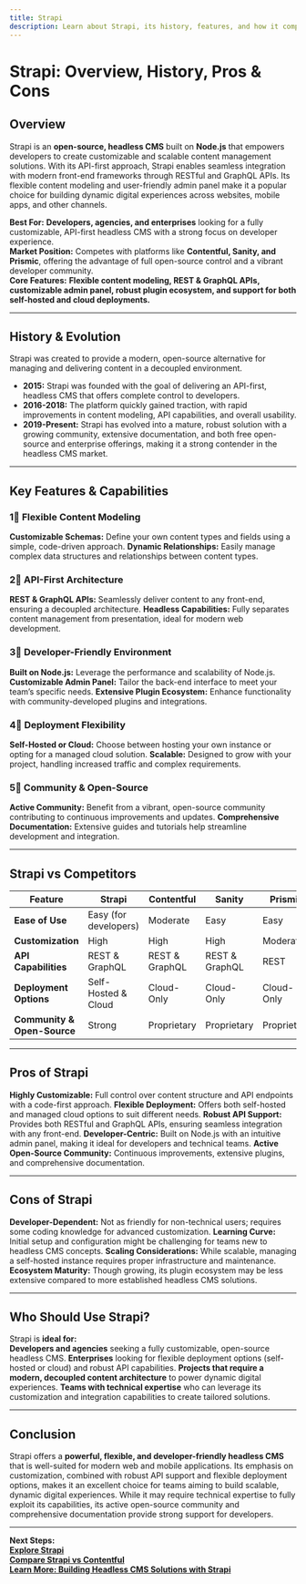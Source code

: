 ```yaml
---
title: Strapi
description: Learn about Strapi, its history, features, and how it compares to other headless CMS platforms.
---
```


# **Strapi: Overview, History, Pros & Cons**

## **Overview**  
Strapi is an **open-source, headless CMS** built on **Node.js** that empowers developers to create customizable and scalable content management solutions. With its API-first approach, Strapi enables seamless integration with modern front-end frameworks through RESTful and GraphQL APIs. Its flexible content modeling and user-friendly admin panel make it a popular choice for building dynamic digital experiences across websites, mobile apps, and other channels.

 **Best For:** **Developers, agencies, and enterprises** looking for a fully customizable, API-first headless CMS with a strong focus on developer experience.  
 **Market Position:** Competes with platforms like **Contentful, Sanity, and Prismic**, offering the advantage of full open-source control and a vibrant developer community.  
 **Core Features:** **Flexible content modeling, REST & GraphQL APIs, customizable admin panel, robust plugin ecosystem, and support for both self-hosted and cloud deployments.**

---

## **History & Evolution**  
Strapi was created to provide a modern, open-source alternative for managing and delivering content in a decoupled environment.

- **2015:** Strapi was founded with the goal of delivering an API-first, headless CMS that offers complete control to developers.
- **2016-2018:** The platform quickly gained traction, with rapid improvements in content modeling, API capabilities, and overall usability.
- **2019-Present:** Strapi has evolved into a mature, robust solution with a growing community, extensive documentation, and both free open-source and enterprise offerings, making it a strong contender in the headless CMS market.

---

## **Key Features & Capabilities**

### **1⃣ Flexible Content Modeling**
 **Customizable Schemas:** Define your own content types and fields using a simple, code-driven approach.
 **Dynamic Relationships:** Easily manage complex data structures and relationships between content types.

### **2⃣ API-First Architecture**
 **REST & GraphQL APIs:** Seamlessly deliver content to any front-end, ensuring a decoupled architecture.
 **Headless Capabilities:** Fully separates content management from presentation, ideal for modern web development.

### **3⃣ Developer-Friendly Environment**
 **Built on Node.js:** Leverage the performance and scalability of Node.js.
 **Customizable Admin Panel:** Tailor the back-end interface to meet your team’s specific needs.
 **Extensive Plugin Ecosystem:** Enhance functionality with community-developed plugins and integrations.

### **4⃣ Deployment Flexibility**
 **Self-Hosted or Cloud:** Choose between hosting your own instance or opting for a managed cloud solution.
 **Scalable:** Designed to grow with your project, handling increased traffic and complex requirements.

### **5⃣ Community & Open-Source**
 **Active Community:** Benefit from a vibrant, open-source community contributing to continuous improvements and updates.
 **Comprehensive Documentation:** Extensive guides and tutorials help streamline development and integration.

---

## **Strapi vs Competitors**

| Feature                   | Strapi           | Contentful       | Sanity          | Prismic         |
|---------------------------|------------------|------------------|-----------------|-----------------|
| **Ease of Use**           |  Easy (for developers) |  Moderate  |  Easy         |  Easy         |
| **Customization**         |  High          |  High          |  High         |  Moderate     |
| **API Capabilities**      |  REST & GraphQL|  REST & GraphQL|  REST & GraphQL|  REST         |
| **Deployment Options**    |  Self-Hosted & Cloud |  Cloud-Only |  Cloud-Only  |  Cloud-Only  |
| **Community & Open-Source**|  Strong       |  Proprietary   |  Proprietary  |  Proprietary   |

---

## **Pros of Strapi**
 **Highly Customizable:** Full control over content structure and API endpoints with a code-first approach.
 **Flexible Deployment:** Offers both self-hosted and managed cloud options to suit different needs.
 **Robust API Support:** Provides both RESTful and GraphQL APIs, ensuring seamless integration with any front-end.
 **Developer-Centric:** Built on Node.js with an intuitive admin panel, making it ideal for developers and technical teams.
 **Active Open-Source Community:** Continuous improvements, extensive plugins, and comprehensive documentation.

---

## **Cons of Strapi**
 **Developer-Dependent:** Not as friendly for non-technical users; requires some coding knowledge for advanced customization.
 **Learning Curve:** Initial setup and configuration might be challenging for teams new to headless CMS concepts.
 **Scaling Considerations:** While scalable, managing a self-hosted instance requires proper infrastructure and maintenance.
 **Ecosystem Maturity:** Though growing, its plugin ecosystem may be less extensive compared to more established headless CMS solutions.

---

## **Who Should Use Strapi?**
Strapi is **ideal for:**  
 **Developers and agencies** seeking a fully customizable, open-source headless CMS.
 **Enterprises** looking for flexible deployment options (self-hosted or cloud) and robust API capabilities.
 **Projects that require a modern, decoupled content architecture** to power dynamic digital experiences.
 **Teams with technical expertise** who can leverage its customization and integration capabilities to create tailored solutions.

---

## **Conclusion**
Strapi offers a **powerful, flexible, and developer-friendly headless CMS** that is well-suited for modern web and mobile applications. Its emphasis on customization, combined with robust API support and flexible deployment options, makes it an excellent choice for teams aiming to build scalable, dynamic digital experiences. While it may require technical expertise to fully exploit its capabilities, its active open-source community and comprehensive documentation provide strong support for developers.

---

 **Next Steps:**  
 **[Explore Strapi](https://strapi.io/)**  
 **[Compare Strapi vs Contentful](#)**  
 **[Learn More: Building Headless CMS Solutions with Strapi](#)**
